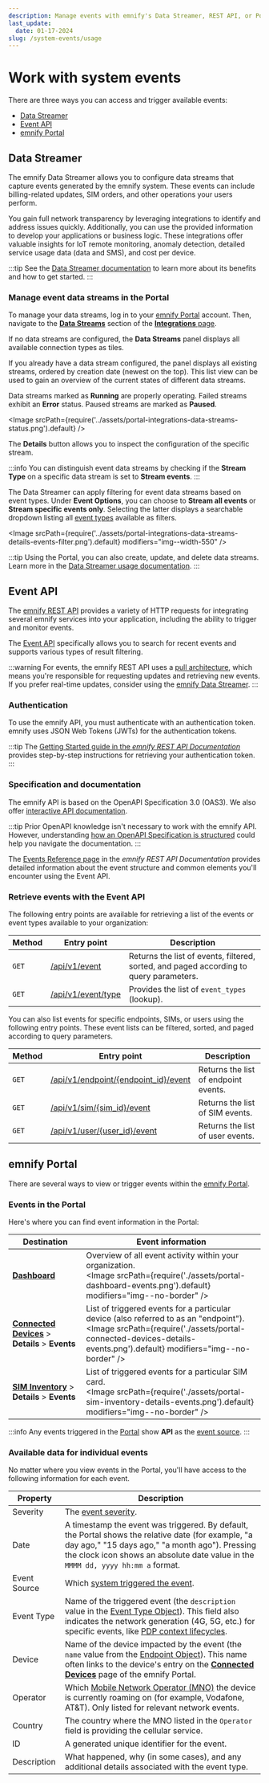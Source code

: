 ```yaml
---
description: Manage events with emnify's Data Streamer, REST API, or Portal
last_update:
  date: 01-17-2024
slug: /system-events/usage
---
```


# Work with system events

There are three ways you can access and trigger available events:

- [Data Streamer](#data-streamer)
- [Event API](#event-api)
- [emnify Portal](#emnify-portal)

## Data Streamer

The emnify Data Streamer allows you to configure data streams that capture events generated by the emnify system.
These events can include billing-related updates, SIM orders, and other operations your users perform.

You gain full network transparency by leveraging integrations to identify and address issues quickly.
Additionally, you can use the provided information to develop your applications or business logic.
These integrations offer valuable insights for IoT remote monitoring, anomaly detection, detailed service usage data (data and SMS), and cost per device.

:::tip
See the [Data Streamer documentation](/multicloud-data-streamer) to learn more about its benefits and how to get started.
:::

### Manage event data streams in the Portal

To manage your data streams, log in to your [emnify Portal](https://portal.emnify.com/) account.
Then, navigate to the [**Data Streams**](https://portal.emnify.com/integrations#data-streams) section of the [**Integrations** page](https://portal.emnify.com/integrations).

If no data streams are configured, the **Data Streams** panel displays all available connection types as tiles.

If you already have a data stream configured, the panel displays all existing streams, ordered by creation date (newest on the top).
This list view can be used to gain an overview of the current states of different data streams.

Data streams marked as **Running** are properly operating.
Failed streams exhibit an **Error** status.
Paused streams are marked as **Paused**.

<Image
  srcPath={require('../assets/portal-integrations-data-streams-status.png').default}
/>

The **Details** button allows you to inspect the configuration of the specific stream.

:::info
You can distinguish event data streams by checking if the **Stream Type** on a specific data stream is set to **Stream events**.
:::

The Data Streamer can apply filtering for event data streams based on event types.
Under **Event Options**, you can choose to **Stream all events** or **Stream specific events only**.
Selecting the latter displays a searchable dropdown listing all [event types](/system-events/event-types) available as filters.

<Image
  srcPath={require('../assets/portal-integrations-data-streams-details-events-filter.png').default}
  modifiers="img--width-550"
/>

:::tip
Using the Portal, you can also create, update, and delete data streams.
Learn more in the [Data Streamer usage documentation](/multicloud-data-streamer/usage#data-streamer-in-the-portal).
:::

## Event API

The [emnify REST API](/rest) provides a variety of HTTP requests for integrating several emnify services into your application, including the ability to trigger and monitor events.

The [Event API](#retrieve-events-with-the-event-api) specifically allows you to search for recent events and supports various types of result filtering.

:::warning
For events, the emnify REST API uses a [pull architecture](https://dev.to/anubhavitis/push-vs-pull-api-architecture-1djo), which means you're responsible for requesting updates and retrieving new events.
If you prefer real-time updates, consider using the [emnify Data Streamer](#data-streamer).
:::

### Authentication

To use the emnify API, you must authenticate with an authentication token.
emnify uses JSON Web Tokens (JWTs) for the authentication tokens.

:::tip
The [Getting Started guide in the _emnify REST API Documentation_](https://cdn.emnify.net/api/doc/getting-started.html) provides step-by-step instructions for retrieving your authentication token.
:::

### Specification and documentation

The emnify API is based on the OpenAPI Specification 3.0 (OAS3).
We also offer [interactive API documentation](https://cdn.emnify.net/api/doc/swagger.html).

:::tip
Prior OpenAPI knowledge isn't necessary to work with the emnify API.
However, understanding [how an OpenAPI Specification is structured](https://oai.github.io/Documentation/specification.html) could help you navigate the documentation.
:::

The [Events Reference page](https://cdn.emnify.net/api/doc/event.html) in the _emnify REST API Documentation_ provides detailed information about the event structure and common elements you'll encounter using the Event API.

### Retrieve events with the Event API

The following entry points are available for retrieving a list of the events or event types available to your organization:

| Method   | Entry point     | Description   |
| -------- | --------------- | ------------- |
| `GET`    | [/api/v1/event](https://cdn.emnify.net/api/doc/swagger.html#/Events/GetEvents)  | Returns the list of events, filtered, sorted, and paged according to query parameters. |
| `GET`    | [/api/v1/event/type](https://cdn.emnify.net/api/doc/swagger.html#/Events/EventTypeGet)  | Provides the list of `event_types` (lookup). |

You can also list events for specific endpoints, SIMs, or users using the following entry points.
These event lists can be filtered, sorted, and paged according to query parameters.

| Method   | Entry point     | Description   |
| -------- | --------------- | ------------- |
| `GET`    | [/api/v1/endpoint/\{endpoint_id\}/event](https://cdn.emnify.net/api/doc/swagger.html#/Endpoint/EndpointEventsByID)  | Returns the list of endpoint events. |
| `GET`    | [/api/v1/sim/\{sim_id\}/event](https://cdn.emnify.net/api/doc/swagger.html#/SIM/SimEventPagePerPageSortBySimIdAndQGet)  | Returns the list of SIM events. |
| `GET`    | [/api/v1/user/\{user_id\}/event](https://cdn.emnify.net/api/doc/swagger.html#/User%20Management/UserEventPagePerPageSortByUserIdAndQGet)  | Returns the list of user events. |

## emnify Portal

There are several ways to view or trigger events within the [emnify Portal](https://portal.emnify.com/).

### Events in the Portal

Here's where you can find event information in the Portal:

|  Destination  |   Event information  |
| --- | --- |
| [**Dashboard**](https://portal.emnify.com/) | Overview of all event activity within your organization. <br/> <Image srcPath={require('./assets/portal-dashboard-events.png').default} modifiers="img--no-border" /> |
|  [**Connected Devices**](https://portal.emnify.com/connected-devices)&nbsp;<span aria-label="and then">></span> **Details**&nbsp;<span aria-label="and then">></span> **Events** | List of triggered events for a particular device (also referred to as an "endpoint"). <br/> <Image srcPath={require('./assets/portal-connected-devices-details-events.png').default} modifiers="img--no-border" /> |
| [**SIM Inventory**](https://portal.emnify.com/sim-inventory)&nbsp;<span aria-label="and then">></span> **Details**&nbsp;<span aria-label="and then">></span> **Events** | List of triggered events for a particular SIM card. <br/> <Image srcPath={require('./assets/portal-sim-inventory-details-events.png').default} modifiers="img--no-border" /> |

:::info
Any events triggered in the [Portal](https://portal.emnify.com/) show **API** as the [event source](/system-events#event-source).
:::

### Available data for individual events

No matter where you view events in the Portal, you'll have access to the following information for each event.

| Property     | Description |
| ------------ | ----------- |
| Severity     | The [event severity](/system-events#event-severity). |
| Date         | A timestamp the event was triggered. By default, the Portal shows the relative date (for example, "a day ago," "15 days ago," "a month ago"). Pressing the clock icon shows an absolute date value in the `MMMM dd, yyyy hh:mm a` format. |
| Event Source | Which [system triggered the event](/system-events#event-source). |
| Event Type   | Name of the triggered event (the `description` value in the [Event Type Object](https://cdn.emnify.net/api/doc/event.html#event-type-object)). This field also indicates the network generation (4G, 5G, etc.) for specific events, like [PDP context lifecycles](/system-events/event-types#data-connection-lifecycle). |
| Device       | Name of the device impacted by the event (the `name` value from the [Endpoint Object](https://cdn.emnify.net/api/doc/event.html#endpoint-object)). This name often links to the device's entry on the [**Connected Devices**](https://portal.emnify.com/connected-devices) page of the emnify Portal. |
| Operator     | Which [Mobile Network Operator (MNO)](https://www.emnify.com/iot-glossary/mno) the device is currently roaming on (for example, Vodafone, AT&T). Only listed for relevant network events. |
| Country      | The country where the MNO listed in the `Operator` field is providing the cellular service. |
| ID           | A generated unique identifier for the event. |
| Description  | What happened, why (in some cases), and any additional details associated with the event type. |
